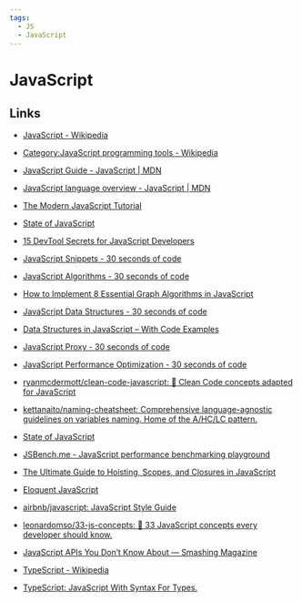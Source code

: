 ```yaml
---
tags:
  - JS
  - JavaScript
---
```


# JavaScript

## Links

- [JavaScript - Wikipedia](https://en.wikipedia.org/wiki/JavaScript)
- [Category:JavaScript programming tools - Wikipedia](https://en.wikipedia.org/wiki/Category:JavaScript_programming_tools)
- [JavaScript Guide - JavaScript | MDN](https://developer.mozilla.org/en-US/docs/Web/JavaScript/Guide)
- [JavaScript language overview - JavaScript | MDN](https://developer.mozilla.org/en-US/docs/Web/JavaScript/Language_overview)
- [The Modern JavaScript Tutorial](https://javascript.info/)
- [State of JavaScript](https://stateofjs.com/en-us/)
- [15 DevTool Secrets for JavaScript Developers](https://blog.openreplay.com/15-devtool-secrets-for-javascript-developers/)
- [JavaScript Snippets - 30 seconds of code](https://www.30secondsofcode.org/js/p/1/)
- [JavaScript Algorithms - 30 seconds of code](https://www.30secondsofcode.org/js/algorithm/p/1/)
- [How to Implement 8 Essential Graph Algorithms in JavaScript](https://www.freecodecamp.org/news/8-essential-graph-algorithms-in-javascript/)
- [JavaScript Data Structures - 30 seconds of code](https://www.30secondsofcode.org/js/data-structures/p/1/)
- [Data Structures in JavaScript – With Code Examples](https://www.freecodecamp.org/news/data-structures-in-javascript-with-examples/)
- [JavaScript Proxy - 30 seconds of code](https://www.30secondsofcode.org/js/proxy/p/1/)
- [JavaScript Performance Optimization - 30 seconds of code](https://www.30secondsofcode.org/js/performance/p/1/)
- [ryanmcdermott/clean-code-javascript: :bathtub: Clean Code concepts adapted for JavaScript](https://github.com/ryanmcdermott/clean-code-javascript)
- [kettanaito/naming-cheatsheet: Comprehensive language-agnostic guidelines on variables naming. Home of the A/HC/LC pattern.](https://github.com/kettanaito/naming-cheatsheet)
- [State of JavaScript](https://stateofjs.com/en-US)
- [JSBench.me - JavaScript performance benchmarking playground](https://jsbench.me/)
- [The Ultimate Guide to Hoisting, Scopes, and Closures in JavaScript](https://ui.dev/ultimate-guide-to-execution-contexts-hoisting-scopes-and-closures-in-javascript?ck_subscriber_id=192963084)
- [Eloquent JavaScript](https://eloquentjavascript.net/)
- [airbnb/javascript: JavaScript Style Guide](https://github.com/airbnb/javascript)
- [leonardomso/33-js-concepts: 📜 33 JavaScript concepts every developer should know.](https://github.com/leonardomso/33-js-concepts)
- [JavaScript APIs You Don’t Know About — Smashing Magazine](https://www.smashingmagazine.com/2022/09/javascript-api-guide/)

- [TypeScript - Wikipedia](https://en.wikipedia.org/wiki/TypeScript)
- [TypeScript: JavaScript With Syntax For Types.](https://www.typescriptlang.org/)

